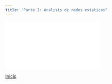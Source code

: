 ```yaml
---
title: "Parte I: Analisis de redes estaticas"
---
```


<object data="PDFs/Part_I.pdf" width="750px" height="750px">
    <embed src="PDFs/Part_I.pdf">
    </embed>
</object>


[Inicio](Temario_WS02.html)